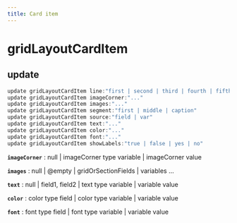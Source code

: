 ```yaml
---
title: Card item
---
```


# gridLayoutCardItem

## update

```js filename="Terminal" copy
update gridLayoutCardItem line:"first | second | third | fourth | fifth"
update gridLayoutCardItem imageCorner:"..."
update gridLayoutCardItem images:"..."
update gridLayoutCardItem segment:"first | middle | caption"
update gridLayoutCardItem source:"field | var"
update gridLayoutCardItem text:"..."
update gridLayoutCardItem color:"..."
update gridLayoutCardItem font:"..."
update gridLayoutCardItem showLabels:"true | false | yes | no"
```

**`imageCorner`**
 : null | imageCorner type variable | imageCorner value

**`images`**
 : null | @empty | gridOrSectionFields | variables ...

**`text`**
 : null | field1, field2 | text type variable | variable value

**`color`**
 : color type field | color type variable | variable value

**`font`**
 : font type field | font type variable | variable value


